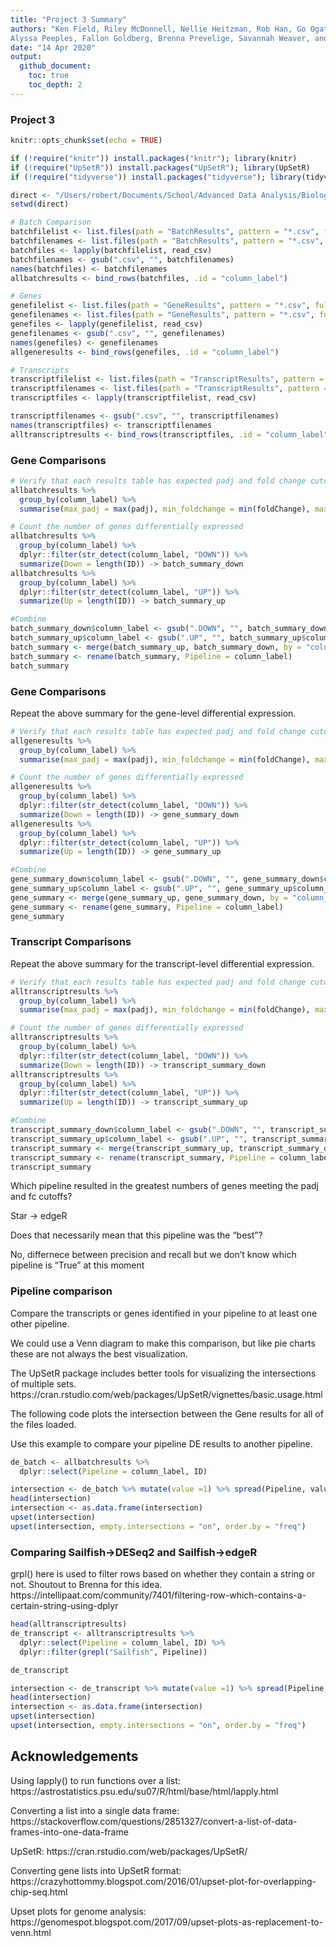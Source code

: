 ```yaml
---
title: "Project 3 Summary"
authors: "Ken Field, Riley McDonnell, Nellie Heitzman, Rob Han, Go Ogata, Will Snyder, Leila Hashemi, 
Alyssa Peeples, Fallon Goldberg, Brenna Prevelige, Savannah Weaver, and Alicia Kim"
date: "14 Apr 2020"
output:
  github_document:
    toc: true
    toc_depth: 2
---
```

### Project 3

```r
knitr::opts_chunk$set(echo = TRUE)
```

```r
if (!require("knitr")) install.packages("knitr"); library(knitr)
if (!require("UpSetR")) install.packages("UpSetR"); library(UpSetR)
if (!require("tidyverse")) install.packages("tidyverse"); library(tidyverse) # Load tidyverse last
```


```r
direct <- "/Users/robert/Documents/School/Advanced Data Analysis/Biology364-2020/02-Assignments/Project03"  
setwd(direct)

# Batch Comparison
batchfilelist <- list.files(path = "BatchResults", pattern = "*.csv", full.names = T)
batchfilenames <- list.files(path = "BatchResults", pattern = "*.csv", full.names = F)
batchfiles <- lapply(batchfilelist, read_csv)
batchfilenames <- gsub(".csv", "", batchfilenames)
names(batchfiles) <- batchfilenames
allbatchresults <- bind_rows(batchfiles, .id = "column_label")

# Genes
genefilelist <- list.files(path = "GeneResults", pattern = "*.csv", full.names = T)
genefilenames <- list.files(path = "GeneResults", pattern = "*.csv", full.names = F)
genefiles <- lapply(genefilelist, read_csv)
genefilenames <- gsub(".csv", "", genefilenames)
names(genefiles) <- genefilenames
allgeneresults <- bind_rows(genefiles, .id = "column_label")

# Transcripts
transcriptfilelist <- list.files(path = "TranscriptResults", pattern = "*.csv", full.names = T)
transcriptfilenames <- list.files(path = "TranscriptResults", pattern = "*.csv", full.names = F)
transcriptfiles <- lapply(transcriptfilelist, read_csv)

transcriptfilenames <- gsub(".csv", "", transcriptfilenames)
names(transcriptfiles) <- transcriptfilenames
alltranscriptresults <- bind_rows(transcriptfiles, .id = "column_label")
```

### Gene Comparisons

```r
# Verify that each results table has expected padj and fold change cutoffs
allbatchresults %>%
  group_by(column_label) %>%
  summarise(max_padj = max(padj), min_foldchange = min(foldChange), max_foldchange = max(foldChange))

# Count the number of genes differentially expressed
allbatchresults %>%
  group_by(column_label) %>%
  dplyr::filter(str_detect(column_label, "DOWN")) %>%
  summarize(Down = length(ID)) -> batch_summary_down
allbatchresults %>%
  group_by(column_label) %>%
  dplyr::filter(str_detect(column_label, "UP")) %>%
  summarize(Up = length(ID)) -> batch_summary_up

#Combine
batch_summary_down$column_label <- gsub(".DOWN", "", batch_summary_down$column_label)
batch_summary_up$column_label <- gsub(".UP", "", batch_summary_up$column_label)
batch_summary <- merge(batch_summary_up, batch_summary_down, by = "column_label")
batch_summary <- rename(batch_summary, Pipeline = column_label)
batch_summary
```

### Gene Comparisons

Repeat the above summary for the gene-level differential expression.

```r
# Verify that each results table has expected padj and fold change cutoffs
allgeneresults %>%
  group_by(column_label) %>%
  summarise(max_padj = max(padj), min_foldchange = min(foldChange), max_foldchange = max(foldChange))

# Count the number of genes differentially expressed
allgeneresults %>%
  group_by(column_label) %>%
  dplyr::filter(str_detect(column_label, "DOWN")) %>%
  summarize(Down = length(ID)) -> gene_summary_down
allgeneresults %>%
  group_by(column_label) %>%
  dplyr::filter(str_detect(column_label, "UP")) %>%
  summarize(Up = length(ID)) -> gene_summary_up

#Combine
gene_summary_down$column_label <- gsub(".DOWN", "", gene_summary_down$column_label)
gene_summary_up$column_label <- gsub(".UP", "", gene_summary_up$column_label)
gene_summary <- merge(gene_summary_up, gene_summary_down, by = "column_label")
gene_summary <- rename(gene_summary, Pipeline = column_label)
gene_summary
```

### Transcript Comparisons

Repeat the above summary for the transcript-level differential expression.

```r
# Verify that each results table has expected padj and fold change cutoffs
alltranscriptresults %>%
  group_by(column_label) %>%
  summarise(max_padj = max(padj), min_foldchange = min(foldChange), max_foldchange = max(foldChange))

# Count the number of genes differentially expressed
alltranscriptresults %>%
  group_by(column_label) %>%
  dplyr::filter(str_detect(column_label, "DOWN")) %>%
  summarize(Down = length(ID)) -> transcript_summary_down
alltranscriptresults %>%
  group_by(column_label) %>%
  dplyr::filter(str_detect(column_label, "UP")) %>%
  summarize(Up = length(ID)) -> transcript_summary_up

#Combine
transcript_summary_down$column_label <- gsub(".DOWN", "", transcript_summary_down$column_label)
transcript_summary_up$column_label <- gsub(".UP", "", transcript_summary_up$column_label)
transcript_summary <- merge(transcript_summary_up, transcript_summary_down, by = "column_label")
transcript_summary <- rename(transcript_summary, Pipeline = column_label)
transcript_summary
```

Which pipeline resulted in the greatest numbers of genes meeting the padj and fc cutoffs?

Star -> edgeR

Does that necessarily mean that this pipeline was the "best"?

No, differnece between precision and recall but we don't know which pipeline is "True" at this moment

### Pipeline comparison

Compare the transcripts or genes identified in your pipeline to at least one other pipeline.

We could use a Venn diagram to make this comparison, but like pie charts these are not always the best visualization.

The UpSetR package includes better tools for visualizing the intersections of multiple sets. 
https://cran.rstudio.com/web/packages/UpSetR/vignettes/basic.usage.html

The following code plots the intersection between the Gene results for all of the files loaded. 

Use this example to compare your pipeline DE results to another pipeline.

```r
de_batch <- allbatchresults %>% 
  dplyr::select(Pipeline = column_label, ID)

intersection <- de_batch %>% mutate(value =1) %>% spread(Pipeline, value, fill =0 )
head(intersection)
intersection <- as.data.frame(intersection)
upset(intersection)
upset(intersection, empty.intersections = "on", order.by = "freq")
```

### Comparing Sailfish->DESeq2 and Sailfish->edgeR

grpl() here is used to filter rows based on whether they contain a string or not. Shoutout to Brenna
for this idea.
https://intellipaat.com/community/7401/filtering-row-which-contains-a-certain-string-using-dplyr
```r
head(alltranscriptresults)
de_transcript <- alltranscriptresults %>% 
  dplyr::select(Pipeline = column_label, ID) %>%
  dplyr::filter(grepl("Sailfish", Pipeline))

de_transcript

intersection <- de_transcript %>% mutate(value =1) %>% spread(Pipeline, value, fill =0 )
head(intersection)
intersection <- as.data.frame(intersection)
upset(intersection)
upset(intersection, empty.intersections = "on", order.by = "freq")
```


## Acknowledgements

Using lapply() to run functions over a list: https://astrostatistics.psu.edu/su07/R/html/base/html/lapply.html

Converting a list into a single data frame: https://stackoverflow.com/questions/2851327/convert-a-list-of-data-frames-into-one-data-frame

UpSetR: https://cran.rstudio.com/web/packages/UpSetR/

Converting gene lists into UpSetR format: https://crazyhottommy.blogspot.com/2016/01/upset-plot-for-overlapping-chip-seq.html

Upset plots for genome analysis: https://genomespot.blogspot.com/2017/09/upset-plots-as-replacement-to-venn.html 